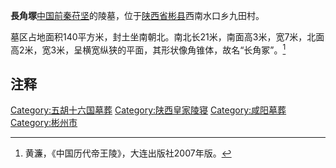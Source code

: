 '''長角塚'''[[中国|中国]][[前秦|前秦]][[苻坚|苻坚]]的陵墓，位于[[陕西省|陕西省]][[彬县|彬县]]西南水口乡九田村。

墓区占地面积140平方米，封土坐南朝北。南北长21米，南面高3米，宽7米，北面高2米，宽3米，呈横宽纵狭的平面，其形状像角锥体，故名“长角冢”。<ref>黄濂，《中国历代帝王陵》，大连出版社2007年版。</ref>

==注释==

{{Reflist|2}}

[[Category:五胡十六国墓葬|Category:五胡十六国墓葬]]
[[Category:陕西皇家陵寝|Category:陕西皇家陵寝]]
[[Category:咸阳墓葬|Category:咸阳墓葬]]
[[Category:彬州市|Category:彬州市]]